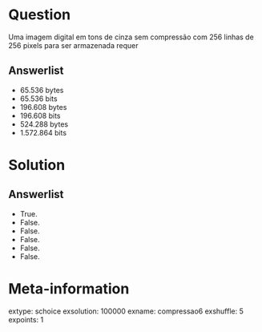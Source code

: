Question
========
Uma imagem digital em tons de cinza sem compressão com 256 linhas de 256 pixels para ser armazenada requer

Answerlist
----------
* 65.536 bytes 
* 65.536 bits
* 196.608 bytes
* 196.608 bits
* 524.288 bytes
* 1.572.864 bits

Solution
========

Answerlist
----------
* True.
* False.
* False.
* False.
* False.
* False.

Meta-information
================
extype: schoice
exsolution: 100000
exname: compressao6
exshuffle: 5
expoints: 1
